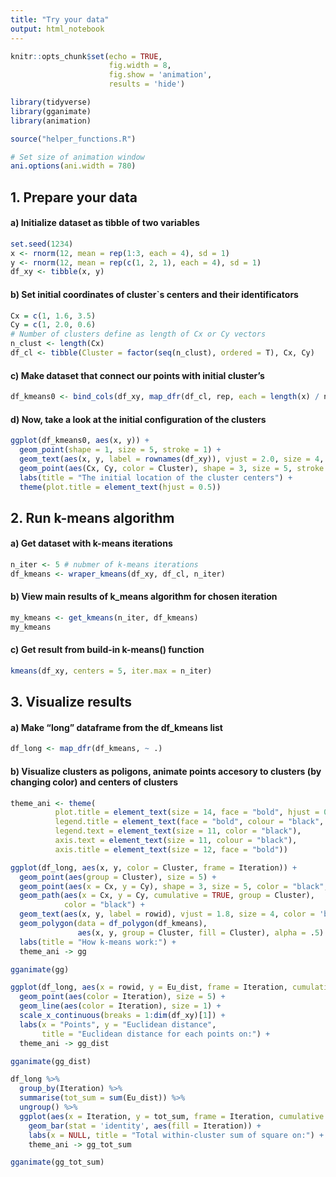 ```yaml
---
title: "Try your data"
output: html_notebook
---
```


```r
knitr::opts_chunk$set(echo = TRUE,
                      fig.width = 8,
                      fig.show = 'animation',
                      results = 'hide')

library(tidyverse)
library(gganimate)
library(animation)

source("helper_functions.R")

# Set size of animation window
ani.options(ani.width = 780)
```

## 1. Prepare your data

#### a) Initialize dataset as tibble of two variables
```r
set.seed(1234)
x <- rnorm(12, mean = rep(1:3, each = 4), sd = 1)
y <- rnorm(12, mean = rep(c(1, 2, 1), each = 4), sd = 1)
df_xy <- tibble(x, y)
```
#### b) Set initial coordinates of cluster`s centers and their identificators
```r
Cx = c(1, 1.6, 3.5)
Cy = c(1, 2.0, 0.6)
# Number of clusters define as length of Cx or Cy vectors
n_clust <- length(Cx)
df_cl <- tibble(Cluster = factor(seq(n_clust), ordered = T), Cx, Cy)
```
#### c) Make dataset that connect our points with initial cluster's
```r
df_kmeans0 <- bind_cols(df_xy, map_dfr(df_cl, rep, each = length(x) / n_clust))
```
#### d) Now, take a look at the initial configuration of the clusters
```r
ggplot(df_kmeans0, aes(x, y)) +
  geom_point(shape = 1, size = 5, stroke = 1) +
  geom_text(aes(x, y, label = rownames(df_xy)), vjust = 2.0, size = 4, color = "black") + 
  geom_point(aes(Cx, Cy, color = Cluster), shape = 3, size = 5, stroke = 1) +
  labs(title = "The initial location of the cluster centers") +
  theme(plot.title = element_text(hjust = 0.5))
```
## 2. Run k-means algorithm

#### a) Get dataset with k-means iterations 
```r
n_iter <- 5 # nubmer of k-means iterations
df_kmeans <- wraper_kmeans(df_xy, df_cl, n_iter)
```
#### b) View main results of k_means algorithm for chosen iteration
```r
my_kmeans <- get_kmeans(n_iter, df_kmeans)
my_kmeans
```
#### c) Get result from build-in k-means() function
```r
kmeans(df_xy, centers = 5, iter.max = n_iter)
```
## 3. Visualize results

#### a) Make "long" dataframe from the df_kmeans list
```r
df_long <- map_dfr(df_kmeans, ~ .)
```
#### b) Visualize clusters as poligons, animate points accesory to clusters (by changing color) and centers of clusters
```r
theme_ani <- theme(
          plot.title = element_text(size = 14, face = "bold", hjust = 0.5),
          legend.title = element_text(face = "bold", colour = "black", size = 12),
          legend.text = element_text(size = 11, color = "black"),
          axis.text = element_text(size = 11, colour = "black"),
          axis.title = element_text(size = 12, face = "bold"))

ggplot(df_long, aes(x, y, color = Cluster, frame = Iteration)) +
  geom_point(aes(group = Cluster), size = 5) +
  geom_point(aes(x = Cx, y = Cy), shape = 3, size = 5, color = "black", stroke = 1) +
  geom_path(aes(x = Cx, y = Cy, cumulative = TRUE, group = Cluster),
            color = "black") +
  geom_text(aes(x, y, label = rowid), vjust = 1.8, size = 4, color = 'black') +
  geom_polygon(data = df_polygon(df_kmeans),
               aes(x, y, group = Cluster, fill = Cluster), alpha = .5) +
  labs(title = "How k-means work:") +
  theme_ani -> gg

gganimate(gg)
```
```r
ggplot(df_long, aes(x = rowid, y = Eu_dist, frame = Iteration, cumulative = TRUE)) +
  geom_point(aes(color = Iteration), size = 5) +
  geom_line(aes(color = Iteration), size = 1) +
  scale_x_continuous(breaks = 1:dim(df_xy)[1]) +
  labs(x = "Points", y = "Euclidean distance",
       title = "Euclidean distance for each points on:") +
  theme_ani -> gg_dist

gganimate(gg_dist)
```
```r
df_long %>% 
  group_by(Iteration) %>% 
  summarise(tot_sum = sum(Eu_dist)) %>% 
  ungroup() %>% 
  ggplot(aes(x = Iteration, y = tot_sum, frame = Iteration, cumulative = TRUE)) +
    geom_bar(stat = 'identity', aes(fill = Iteration)) +
    labs(x = NULL, title = "Total within-cluster sum of square on:") +
    theme_ani -> gg_tot_sum

gganimate(gg_tot_sum)
```
